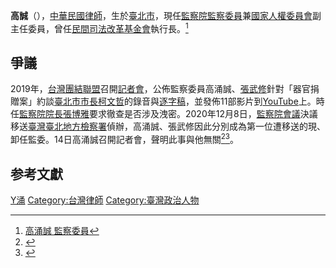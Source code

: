 {{Infobox_officeholder
| name = 高涌誠
| image name =
| width = 
|office = {{ROC}}[[監察院|監察院]]第5、6屆[[監察委員|監察委員]]
|president= [[蔡英文|蔡英文]]
| 1blankname  =監察院院長 
| 1namedata = [[張博雅|張博雅]]<br/>[[陳菊|陳菊]]
|term_start = 2018年1月21日
|term_end = 
| office1            = {{ROC}}第1任[[監察院國家人權委員會|國家人權委員會]]副主任委員
| term_start1        = 2020年8月1日
| term_end1          =  
| president1         = [[蔡英文|蔡英文]]
| 1blankname1         = 主任委員
| 1namedata1         = [[陳菊|陳菊]]（[[監察院院長|監察院院長]]兼任）
| predecessor1       = 首任
| successor1         = 
|office3 = 
|vice_occupation =
|predecessor3 = 
|successor3 = 
|term_start3 = 
|term_end3 = 
| period =
| Sex = 男
| Native place = 
| date of birth = {{birth date and age|1965|4|30}}
| date of death = 
| place of birth = {{ROC|臺灣省}}[[臺北市|臺北市]]<ref>當時臺北市尚未改制為直轄市。</ref>
| nationality = {{ROC}}
| party       = 
| educate = 
*[[國立臺灣大學|國立臺灣大學]]農業推廣學系農學士
*[[中國文化大學|中國文化大學]]法律學系法學士
| past = 
}}

'''高{{ruby|涌|-{zh-tw:ㄩㄥˇ;zh-cn:yǒng}-}}誠'''（{{bd|1965年|4月30日|catIdx=}}），[[中華民國|中華民國]][[律師|律師]]，生於[[臺北市|臺北市]]，現任[[監察院|監察院]][[監察委員|監察委員]]兼[[總統府人權諮詢委員會|國家人權委員會]]副主任委員，曾任[[民間司法改革基金會|民間司法改革基金會]]執行長。<ref>[https://www.cy.gov.tw/IntraGen_detailS1.aspx?n=493&file_id=307 高涌誠 監察委員]</ref>

==爭議==
2019年，[[台灣團結聯盟|台灣團結聯盟]]召開[[記者會|記者會]]，公佈監察委員高涌誠、[[張武修|張武修]]針對「器官捐贈案」約談[[臺北市市長|臺北市市長]][[柯文哲|柯文哲]]的錄音與[[逐字稿|逐字稿]]，並發佈11部影片到[[YouTube|YouTube]]上。時任[[監察院院長|監察院院長]][[張博雅|張博雅]]要求徹查是否涉及洩密。2020年12月8日，[[監察院會議|監察院會議]]決議移送[[臺灣臺北地方檢察署|臺灣臺北地方檢察署]]偵辦，高涌誠、張武修因此分別成為第一位遭移送的現、卸任監委。14日高涌誠召開記者會，聲明此事與他無關<ref>{{cite news |language = zh-tw|author = 歐陽夢萍|url = https://www.rti.org.tw/news/view/id/2086835|title = 監院洩密案遭函送 高涌誠：未接觸資料 與我無關|publisher = 中央廣播電台|date = 2020-12-14|accessdate = 2020-12-16}}</ref><ref>{{cite news |language = zh-tw|author = 陳俊華、郭建伸|url = https://www.cna.com.tw/news/aipl/202012140234.aspx|title = 調查柯文哲案遭疑洩密 高涌誠、張武修自清|publisher = 中央社|date = 2020-12-14|accessdate = 2020-12-16}}</ref>。

== 参考文獻 ==
{{Reflist}}

{{第六屆監察委員}}
[[Category:高姓|Y涌]]
[[Category:台灣律師|Category:台灣律師]]
[[Category:臺灣政治人物|Category:臺灣政治人物]]